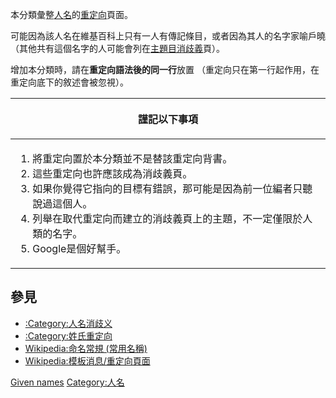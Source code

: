 {{catnav|頁面分類|…|维基百科维护|重定向|別名重定向}}
{{Redirect category|from=|to=|template={{PAGENAME}}}}
本分類彙整[[人名|人名]]的[[Wikipedia:重定向|重定向]]頁面。

可能因為該人名在維基百科上只有一人有傳記條目，或者因為其人的名字家喻戶曉（其他共有這個名字的人可能會列在[[Wikipedia:消歧义#主題目消歧義|主題目消歧義]]頁）。

增加本分類時，請在'''重定向語法後的同一行'''放置 {{tl|人名重定向}} （重定向只在第一行起作用，在重定向底下的敘述會被忽視）。

{| 
! 謹記以下事項
|-
| 
#將重定向置於本分類並不是替該重定向背書。
#這些重定向也許應該成為消歧義頁。
#如果你覺得它指向的目標有錯誤，那可能是因為前一位編者只聽說過這個人。
#列舉在取代重定向而建立的消歧義頁上的主題，不一定僅限於人類的名字。
#Google是個好幫手。
|}
==參見==
*[[:Category:人名消歧义|:Category:人名消歧义]]
*[[:Category:姓氏重定向|:Category:姓氏重定向]]
*[[Wikipedia:命名常規_(常用名稱)|Wikipedia:命名常規 (常用名稱)]]
*[[Wikipedia:模板消息/重定向頁面|Wikipedia:模板消息/重定向頁面]]

{{CategoryTOC}}

[[Category:別名重定向|Given names]]
[[Category:人名|Category:人名]]